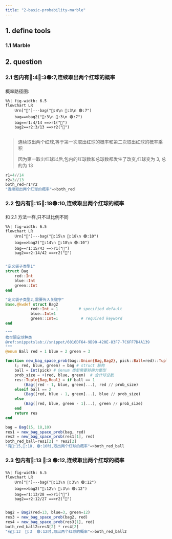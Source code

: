 ```yaml
---
title: "2-basic-probability-marble"
---
```


## 1. define  tools
### 1.1 Marble




## 2. question
### 2.1 包内有🔴:4\n 🔵:3\n 🟢:7,连续取出两个红球的概率

概率路径图:
```mermaid
%%| fig-width: 6.5
flowchart LR
    Urn["👜"]---bag("🔴:4\n 🔵:3\n 🟢:7")
    bag==>bag2("🔴:3\n 🔵:3\n 🟢:7")
    bag==r1:4/14 ==>r1("🔴")
    bag2==r2:3/13 ==>r2("🔴")
    
```

>连续取出两个红球,等于第一次取出红球的概率和第二次取出红球的概率乘积
>
>因为第一取出红球以后,包内的红球数和总球数都发生了改变,红球变为 3, 总的为 13

```julia
r1=4//14
r2=3//13
both_red=r1*r2
"连续取出两个红球的概率"=>both_red
```

### 2.2 包内有🔴:15\n 🔵:18\n 🟢:10,连续取出两个红球的概率
和 2.1 方法一样,只不过比例不同
```mermaid
%%| fig-width: 6.5
flowchart LR
    Urn["👜"]---bag("🔴:15\n 🔵:18\n 🟢:10")
    bag==>bag2("🔴:14\n 🔵:18\n 🟢:10")
    bag==r1:15/43 ==>r1("🔴")
    bag2==r2:14/42 ==>r2("🔴")
    
```
```julia
"定义袋子类型1"
struct Bag
    red::Int
    blue::Int
    green::Int
end

"定义袋子类型2,需要传入关键字"
Base.@kwdef struct Bag2
           red::Int = 1         # specified default
           blue::Int=1
           green::Int=1          # required keyword
end

"""
枚举限定球种类
@ref:snippetslab://snippet/6016DF64-9B90-420E-83F7-7C6FF7D4A139
"""
@enum Ball red = 1 blue = 2 green = 3

function new_bag_space_prob(bag::Union{Bag,Bag2}, pick::Ball=red)::Tuple{Bag,Real}
    (; red, blue, green) = bag # struct 解构
    ball = Int(pick) # @enum 类型需要转换为整型
    prob_size = +(red, blue, green)  # 合计球总数
    res::Tuple{Bag,Real} = if ball == 1
        (Bag([red - 1, blue, green]...), red // prob_size)
    elseif ball == 2
        (Bag([red, blue - 1, green]...), blue // prob_size)
    else
        (Bag([red, blue, green - 1]...), green // prob_size)
    end
    return res
end

bag = Bag(15, 18,10)
res1 = new_bag_space_prob(bag, red)
res2 = new_bag_space_prob(res1[1], red)
both_red_ball=res1[2] * res2[2]
"有🔴:15,🔵:18, 🟢:10时,取出两个红球的概率"=>both_red_ball
```


### 2.3 包内有🔴:13  🔵:3  🟢:12,连续取出两个红球的概率

```mermaid
%%| fig-width: 6.5
flowchart LR
    Urn["👜"]---bag("🔴:13\n 🔵:3\n 🟢:12")
    bag==>bag2("🔴:12\n 🔵:3\n 🟢:12")
    bag==r1:13/28 ==>r1("🔴")
    bag2==r2:12/27 ==>r2("🔴")
    
```

```julia

bag2 = Bag2(red=13, blue=3, green=12)
res3 = new_bag_space_prob(bag2, red)
res4 = new_bag_space_prob(res3[1], red)
both_red_ball2=res3[2] * res4[2]
"有🔴:13  🔵:3  🟢:12时,取出两个红球的概率"=>both_red_ball2
```




